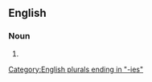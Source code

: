 ==English==

===Noun===
{{head|en|noun form}}

# {{plural of|availability|lang=en}}

[[Category:English plurals ending in "-ies"]]